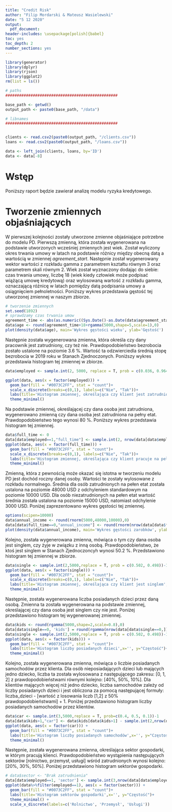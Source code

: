 ```yaml
---
title: "Credit Risk"
author: "Filip Mordarski & Mateusz Wasielewski"
date: "5 12 2020"
output: 
  pdf_document:
header-includes: \usepackage[polish]{babel}
toc: yes
toc_depth: 2
number_sections: yes
---
```


```r

library(generator)
library(dplyr)
library(rjson)
library(ggplot2)
rm(list = ls())

# paths
#################################################

base_path <- getwd()
output_path <- paste0(base_path, "/data")

# libnames
#################################################


clients <- read.csv2(paste0(output_path, "/clients.csv"))
loans <- read.csv2(paste0(output_path, "/loans.csv"))

data <- left_join(clients, loans, by='ID')
data <- data[-8]
```

# Wstęp

Poniższy raport będzie zawierał analizę modelu ryzyka kredytowego.

# Tworzenie zmiennych objaśniających

W pierwszej kolejności zostały utworzone zmienne objaśniające potrzebne do modelu PD. Pierwszą zmienną, która została wygenerowana na podstawie utworzonych wcześniej zmiennych jest wiek. Został wyliczony okres trwania umowy w latach na podstawie różnicy między obecną datą a wartością w zmiennej *agreement_start*. Następnie został wygenerowany wektor wartości z rozkładu gamma z parametrem kształtu równym 3 oraz parametrem skali równym 2. Wiek został wyznaczony dodając do siebie: czas trwania umowy, liczbę 18 (wiek kiedy człowiek może podpisać wiążącą umowę kredytową) oraz wylosowaną wartość z rozkładu gamma, oznaczającą różnicę w latach pomiędzy datą podpisania umowy a osiągnięciem pełnoletności. Poniższy wykres przedstawia gęstość tej utworzonej zmiennej w naszym zbiorze.

```r
# tworzenie zmiennych
set.seed(1892)
# sprawdzamy czas trwania umow
agreement_time <- abs(as.numeric((Sys.Date()-as.Date(data$agreement_start))/365))
data$age <- round(agreement_time+18+rgamma(5000,shape=5,scale=1),0)
plot(density(data$age), main='Wykres gęstości wieku', ylab='Gęstość')
```

Następnie została wygenerowana zmienna, która określa czy dany pracownik jest zatrudniony, czy też nie. Prawdopodobieństwo bezrobocia zostało ustalone na poziomie 3.6 %. Wartość ta odzwierciedla średnią stopę bezrobocia w 2019 roku w Stanach Zjednoczonych. Poniższy wykres przedstawia histogram tej zmiennej w zbiorze.


```r
data$employed <- sample.int(2, 5000, replace = T, prob = c(0.036, 0.964))-1

ggplot(data, aes(x = factor(employed))) +
  geom_bar(fill = "#0073C2FF", stat = "count")+
  scale_x_discrete(breaks=c(0,1), labels=c("Nie", "Tak"))+
  labs(title='Histogram zmiennej, określająca czy klient jest zatrudniony',x='', y="Częstość")+
  theme_minimal()
```

Na podstawie zmiennej, określającej czy dana osoba jest zatrudniona, wygenerowano zmienną czy dana osoba jest zatrudniona na pełny etat. Prawdopodobieństwo tego wynosi 80 %. Poniższy wykres przedstawia histogram tej zmiennej.

```r
data$full_time <- 0
data[data$employed==1,"full_time"] <- sample.int(2, nrow(data[data$employed==1,]), replace = T, prob = c(0.2, 0.8))-1
ggplot(data, aes(x = factor(full_time))) +
  geom_bar(fill = "#0073C2FF", stat = "count")+
  scale_x_discrete(breaks=c(0,1), labels=c("Nie", "Tak"))+
  labs(title='Histogram zmiennej, określająca czy klient pracuje na pełen etat',x='', y="Częstość")+
  theme_minimal()
```
Zmienną, która z pewnością może okazać się istotna w tworzeniu modelu PD jest dochód roczny danej osoby. Wartości te zostały wylosowane z rozkładu normalnego. Średnia dla osób zatrudnionych na pełen etat została ustalona na poziomie 48000 USD z odchyleniem standardowym na poziomie 10000 USD. Dla osób niezatrudnionych na pełen etat wartość średnia została ustalona na poziomie 15000 USD, natomiast odchylenie 3000 USD. Poniżej zaprezentowano wykres gęstości tej zmiennej.

```r
options(scipen=10000)
data$annual_income <- round(rnorm(5000,48000,10000),0)
data[data$full_time==0,"annual_income"] <- round(rnorm(nrow(data[data$full_time==0,]),15000,3000),0)
plot(density(data$annual_income), main='Wykres gęstości zarobków', ylab='Gęstość')
```
Kolejno, została wygenerowana zmienna, mówiąca o tym czy dana osoba jest singlem, czy żyje w związku z inną osobą. Prawdopodobieństwo, że ktoś jest singlem w Stanach Zjednoczoncyh wynosi 50.2 %. Przedstawiono histogram tej zmiennej w zbiorze.

```r
data$single <- sample.int(2,5000,replace = T, prob = c(0.502, 0.498))-1
ggplot(data, aes(x = factor(single))) +
  geom_bar(fill = "#0073C2FF", stat = "count")+
  scale_x_discrete(breaks=c(0,1), labels=c("Nie", "Tak"))+
  labs(title='Histogram zmiennej, określająca czy klient jest singlem',x='', y="Częstość")+
  theme_minimal()
```

Następnie, została wygenerowana liczba posiadanych dzieci przez daną osobą. Zmienna ta została wygenerowana na podstawie zmiennej, określającej czy dana osoba jest singlem czy nie jest. Poniżej przedstawiono histogram tej wygenerowanej zmiennej.

```r
data$kids <- round(rgamma(5000,shape=2,scale=0.8),0)
data[data$single==0, 'kids'] = round(rgamma(nrow(data[data$single==0,]),shape=1,scale=0.3),0)
data$single <- sample.int(2,5000,replace = T, prob = c(0.502, 0.498))-1
ggplot(data, aes(x = factor(kids))) +
  geom_bar(fill = "#0073C2FF", stat = "count")+
  labs(title='Histogram liczby posiadanych dzieci',x='', y="Częstość")+
  theme_minimal()
```

Kolejno, została wygenerowana zmienna, mówiąca o liczbie posiadanych samochodów przez klienta. Dla osób nieposiadających dzieci lub mających jedno dziecko, liczba ta została wylosowana z następującego zakresu: [0, 1, 2] z prawdopodobieństwami równymi kolejno: [40%, 50%, 10%]. Dla klientów mających więcej niż jedno dziecko, liczba samochodów zależy od liczby posiadanych dzieci i jest obliczona za pomocą następującej formuły: liczba_dzieci - [wartość z losowania liczb [1,2] z 50% prawdopodobieństwami] + 1. Poniżej przedstawiono histogram liczby posiadanych samochodów przez klientów.

```r


data$car <- sample.int(3,5000,replace = T, prob=c(0.4, 0.5, 0.1))-1
data[data$kids>1,"car"] <- data$kids[data$kids>1] - sample.int(2,nrow(data[data$kids>1,]),replace = T)+1
ggplot(data, aes(x = factor(car))) +
  geom_bar(fill = "#0073C2FF", stat = "count")+
  labs(title='Histogram liczby posiadanych samochodów',x='', y="Częstość")+
  theme_minimal()
```

Następnie, została wygenerowana zmienna, określająca sektor gospodarki, w którym pracują klienci. Prawdopodobieństwo wystąpienia następujących sektorów [rolnictwo, przemysł, usługi] wśród zatrudnionych wynosi kolejno: [20%, 30%, 50%]. Poniżej przedstawiono histogram sektorów gospodarki. 

```r
# data$sector <- "Brak zatrudnienia"
data[data$employed==1, 'sector'] <- sample.int(3,nrow(data[data$employed==1,]),replace = T, prob = c(0.2,0.3,0.5))
ggplot(data%>%filter(employed==1), aes(x = factor(sector))) +
  geom_bar(fill = "#0073C2FF", stat = "count")+
  labs(title='Histogram sektorów gospodarki',x='', y="Częstość")+
  theme_minimal() +
  scale_x_discrete(labels=c('Rolnictwo', 'Przemysł', 'Usługi'))
```
